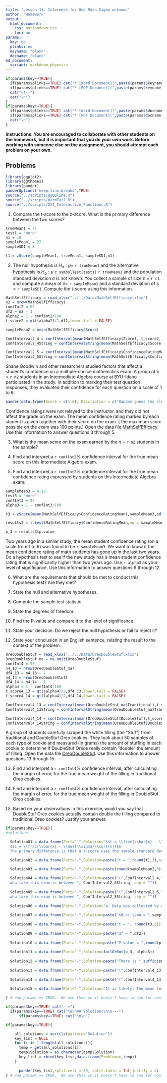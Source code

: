 ```yaml
---
title: "Lesson 11: Inference for One Mean Sigma unknown"
author: "Homework"
output:
  html_document:
    css: buttondown.css
    toc: no
params:
  key: no
  plinks: no
  keyname: "blank"
  docname: "blank"
md_document:
  variant: markdown_phpextra
---
```


```r
if(params$key==TRUE){
  if(params$plinks==TRUE) cat("* [Word Document](",paste(params$keyname,"docx",sep="."),")\n")
  if(params$plinks==TRUE) cat("* [PDF Document](",paste(params$keyname,"pdf",sep="."),")\n")
  cat("<!--")
  cat("\n")
} 
if(params$key!=TRUE){
  if(params$plinks==TRUE) cat("* [Word Document](",paste(params$docname,"docx",sep="."),")\n")
  if(params$plinks==TRUE) cat("* [PDF Document](",paste(params$docname,"pdf",sep="."),")\n")
  cat("\n")
}
```

**Instructions:  You are encouraged to collaborate with other students on the homework, but it is important that you do your own work.  Before working with someone else on the assignment, you should attempt each problem on your own.**

## Problems

```r
library(ggplot2)
library(ggthemes)
library(pander)
panderOptions('keep.line.breaks',TRUE)
source("../scripts/ggQQline.R")
source("../scripts/normTail.R")
source("../scripts/221_Interactive_Functions.R")
```

1. Compare the t-score to the z-score. What is the primary difference between the two scores?

```r
trueMean1 = 24
test1 = "more"
n1 = 18
sampleMean1 = 27
sampleSD1 = 8

t1 = zScore(sampleMean1, trueMean1, sampleSD1,n1)
```

2. The null hypothesis is $H_o: \mu =$ `r trueMean1` and the alternative hypothesis is $H_a: \mu$ `r symbolTest(test1)` `r trueMean1` and the population standard deviation $\sigma$ is not known.  You collect a sample of size n = `r n1` and compute a mean of $\bar{x} =$ `r sampleMean1` and a standard deviation of s = `r sampleSD1`. Compute the t-score using this information.  

```r

MathSelfEfficacy = read_xlsx("../../Data/MathSelfEfficacy.xlsx")
n2 = nrow(MathSelfEfficacy)
confInt2 = 95
df2 = n2 - 1
alpha2 = 1 - confInt2/100
t_score2 = qt((alpha2)/2,df2,lower.tail = FALSE)

sampleMean2 = mean(MathSelfEfficacy$Score)

ConfInterval2_4 = confInterval(mean(MathSelfEfficacy$Score), t_score2, sd(MathSelfEfficacy$Score), n2)
ConfInterval2_4String = confIntervalString(mean(MathSelfEfficacy$Score), t_score2, sd(MathSelfEfficacy$Score), n2)

ConfInterval2_5 = confInterval(mean(MathSelfEfficacy$ConfidenceRatingMean),t_score2,sd(MathSelfEfficacy$ConfidenceRatingMean),n2)
ConfInterval2_5String = confIntervalString(mean(MathSelfEfficacy$ConfidenceRatingMean),t_score2,sd(MathSelfEfficacy$ConfidenceRatingMean),n2)
```

Shane Goodwin and other researchers studied factors that affect a student's confidence on a multiple-choice mathematics exam. A group of n = `r n2` students in an Intermediate Algebra course at BYU-Idaho participated in the study. In addition to marking their test question responses, they evaluated their confidence for each question on a scale of 1 to 6:

```r
pander(data.frame(Score = c(1:6), Description = c("Random guess (no clue)","Very unsure", "Somewhat unsure","Somewhat sure", "Very Sure","Certain (absolutely sure)")), justify = c("center", "left"))
```

Confidence ratings were not relayed to the instructor, and they did not affect the grade on the exam. The mean confidence rating marked by each student is given together with their score on the exam. (The maximum score possible on the exam was 100 points.)
Open the data file [MathSelfEfficacy](https://byuistats.github.io/BYUI_M221_Book/Data/MathSelfEfficacy.xlsx). Use this information to answer questions 3 through 5.

3. What is the mean score on the exam earned by the n = `r n2` students in the sample?

4. Find and interpret a `r confInt2`% confidence interval for the true mean score on this Intermediate Algebra exam. 

5. Find and interpret a `r confInt2`% confidence interval for the true mean confidence rating expressed by students on this Intermediate Algebra exam. 

```r
sampleMean3 = 4.12
test3 = "more"
confInt3 = 95
alpha3 = 1 - confInt3/100

t3 = zScore(mean(MathSelfEfficacy$ConfidenceRatingMean),sampleMean3,sd(MathSelfEfficacy$ConfidenceRatingMean),n2)

results3 = t.test(MathSelfEfficacy$ConfidenceRatingMean,mu = sampleMean3,alternative = "greater", conf.level = confInt3/100)

p_3 = results3$p.value
```

Two years ago in a similar study, the mean student confidence rating (on a scale from 1 to 6) was found to be `r sampleMean3`.  We want to know if the mean confidence rating of math students has gone up in the last two years.  Do a hypothesis test to see if the new study has a mean student confidence rating that is significantly higher than two years ago.  Use `r alpha3` as your level of significance.  Use this information to answer questions 6 through 12.

6. What are the requirements that should be met to conduct this hypothesis test? Are they met? 

7. State the null and alternative hypotheses.

8. Compute the sample test statistic.

9. State the degrees of freedom.

10. Find the P-value and compare it to the level of significance. 

11. State your decision.  Do we reject the null hypothesis or fail to reject it? 

12. State your conclusion in an English sentence, relating the result to the context of the problem. 

```r
OreoDoubleStuf = read_xlsx("../../Data/OreoDoubleStuf.xlsx")
OreoDoubleStuf_na = na.omit(OreoDoubleStuf)
confInt4 = 90
n4_13 = nrow(OreoDoubleStuf_na)
df4_13 = n4_13 - 1
n4_14 = nrow(OreoDoubleStuf)
df4_14 = n4_14 - 1
alpha4 = 1 - confInt4/100
t_score4_13 = qt((alpha4)/2,df4_13,lower.tail = FALSE)
t_score4_14 = qt((alpha4)/2,df4_14,lower.tail = FALSE)

ConfInterval4_13 = confInterval(mean(OreoDoubleStuf_na$Traditional),t_score4_13,sd(OreoDoubleStuf_na$Traditional),n4_13)
ConfInterval4_13String = confIntervalString(mean(OreoDoubleStuf_na$Traditional),t_score4_13,sd(OreoDoubleStuf_na$Traditional),n4_13)

ConfInterval4_14 = confInterval(mean(OreoDoubleStuf$DoubleStuf),t_score4_14,sd(OreoDoubleStuf$DoubleStuf),n4_14)
ConfInterval4_14String = confIntervalString(mean(OreoDoubleStuf$DoubleStuf),t_score4_14,sd(OreoDoubleStuf$DoubleStuf),n4_14)
```

A group of students carefully scraped the white filling (the "Stuf") from traditional and DoubleStuf Oreo cookies.  They took about 50 samples of each type of cookie and measured (in grams) the amount of stuffing in each cookie to determine if DoubleStuf Oreos really contain "double" the amount of filling. Open the data file [OreoDoubleStuf](https://byuistats.github.io/BYUI_M221_Book/Data/OreoDoubleStuf.xlsx). Use this information to answer questions 13 through 15.

13. Find and interpret a `r confInt4`% confidence interval, after calculating the margin of error, for the true mean weight of the filling in traditional Oreo cookies. 

14.	Find and interpret a `r confInt4`% confidence interval, after calculating the margin of error, for the true mean weight of the filling in DoubleStuf Oreo cookies. 

15.	Based on your observations in this exercise, would you say that DoubleStuf Oreo cookies actually contain double the filling compared to traditional Oreo cookies? Justify your answer. 

```r
if(params$key==TRUE){
#solutions

  Solution01 = data.frame(Part="-",Solution="$$t = \\frac{\\bar{x} - \\mu}{s/\\sqrt{n}}$$ 
  $$z = \\frac{\\bar{x} - \\mu}{\\sigma/\\sqrt{n}}$$
  The primary difference is that a t-score uses the sample standard deviation ($s$) whereas a z-score uses the population standard deviation ($\\sigma$)")

  Solution02 = data.frame(Part="-",Solution=paste("t = ",round(t1,3),sep = ""))

  Solution03 = data.frame(Part="-",Solution=paste(round(sampleMean2,3)," points"))
    
  Solution04 = data.frame(Part="-",Solution=paste("(",ConfInterval2_4,")", " We are ",confInt2,"% confident that the true mean score for all students
  who take this exam is between ", ConfInterval2_4String, sep = ""))
  
  Solution05 = data.frame(Part="-",Solution=paste("(",ConfInterval2_5,")", " We are ",confInt2,"% confident that the true mean confidence rating for all students
  who take this exam is between ", ConfInterval2_5String, sep = ""))
  
  Solution06 = data.frame(Part="-",Solution="a. Data was collected by a simple random sample. (We assume that this is true) \\\n b. $\\bar{x}$ is normally distributed. (We can assume the distribution of sample means is normally distributed due to the central limit theorem)")
  
  Solution07 = data.frame(Part="-",Solution=paste("$H_o: \\mu = ",sampleMean3,"$\\\n","$H_a: \\mu ",symbolTest(test1)," ",sampleMean3,"$",sep = ""))
  
  Solution08 = data.frame(Part="-",Solution=paste("t = ", round(t3,3)))
  
  Solution09 = data.frame(Part="-",Solution=paste("df = ",df2))
  
  Solution10 = data.frame(Part="-",Solution=paste("P-value = ",round(p_3,5)," < ", alpha3," = $\\alpha$"))
  
  Solution11 = data.frame(Part="-",Solution=failOrNot(p_3, alpha3))
  
  Solution12 = data.frame(Part="-",Solution=paste("There is ",sufficientOrNot(failOrNot(p_3, alpha3))," evidence to suggest that the confidence rating scores for this year are significantly higher than two years before"))
  
  Solution13 = data.frame(Part="-",Solution=paste("(",ConfInterval4_13,")", " We are ",confInt4,"% confident that the true mean weight of Oreo filling is between ", ConfInterval4_13String," grams",sep = ""))
  
  Solution14 = data.frame(Part="-",Solution=paste("(",ConfInterval4_14,")", " We are ",confInt4,"% confident that the true mean mean weight of DoubleStuf Oreo filling is between ", ConfInterval4_14String," grams",sep = ""))
  
  Solution15 = data.frame(Part="-",Solution="It is likely. The mean for the double stuf Oreos is a little more than twice as big as the mean for the traditional Oreos. The confidence intervals provide plausible true means for each cookie type. The intervals indicate that there might be a little less than twice the stuffing or a little more than twice the stuffing")

} # end params == TRUE.  We use this so it doesn't have to run for non answer key path.
```


```r
if(params$key==TRUE) cat("-->")
  if(params$key==TRUE) cat("\n\n## Solutions\n\n---")
      if(params$key==TRUE) cat("\n\n")
```



```r
if(params$key==TRUE){

    all_solutions = sort(ls(pattern="Solution"))
    key_list = NULL
    for (i in 1:length(all_solutions)){
      temp = get(all_solutions[i])
      temp$Solution = as.character(temp$Solution)
      key_list = rbind(key_list,data.frame(Problem=i,temp))
    }
    
      pander(key_list,split.cell = 80, split.table = Inf,justify = c( 'center', 'left',"left"))
} # end params == TRUE.  We use this so it doesn't have to run for non answer key path.

```







